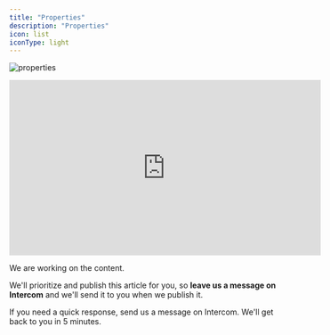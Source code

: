 ```yaml
---
title: "Properties"
description: "Properties"
icon: list
iconType: light
---
```


![properties](/images/properties.png)

<iframe width="560" height="315" src="https://www.youtube.com/embed/3XUkxEfR8Lg?si=cYkchnL83_onkQsW" title="YouTube video player" frameborder="0" allow="accelerometer; autoplay; clipboard-write; encrypted-media; gyroscope; picture-in-picture; web-share" allowfullscreen></iframe>

We are working on the content. 

We'll prioritize and publish this article for you, so **leave us a message on Intercom** and we'll send it to you when we publish it.

If you need a quick response, send us a message on Intercom. We'll get back to you in 5 minutes.